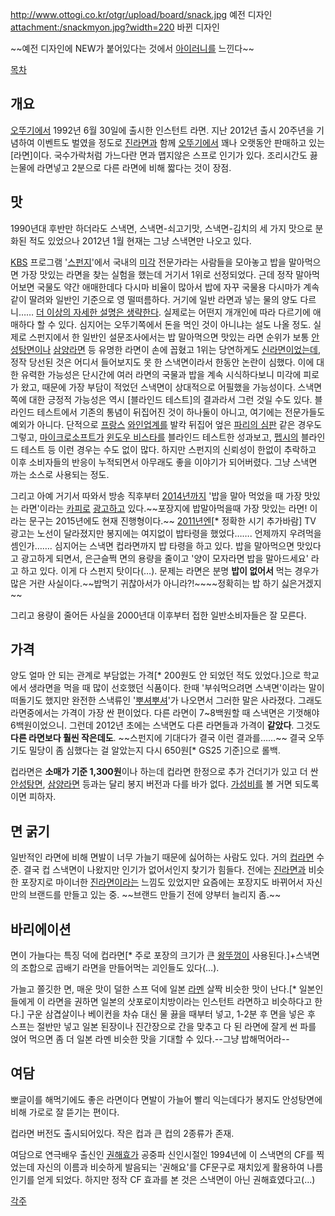 http://www.ottogi.co.kr/otgr/upload/board/snack.jpg 
예전 디자인
attachment:/snackmyon.jpg?width=220 
바뀐 디자인 

~~예전 디자인에 NEW가 붙어있다는 것에서 [[아이러니]]를 느낀다~~


[[목차]]
== 개요 ==
[[오뚜기]]에서 1992년 6월 30일에 출시한 인스턴트 라면. 지난 2012년 출시 20주년을 기념하여 이벤트도 벌였을 정도로 [[진라면]]과 함께 [[오뚜기]]에서 꽤나 오랫동안 판매하고 있는 [라면]이다. 국수가락처럼 가느다란 면과 맵지않은 스프로 인기가 있다. 조리시간도 끓는물에 라면넣고 2분으로 다른 라면에 비해 짧다는 것이 장점.

== 맛 ==
1990년대 후반만 하더라도 스낵면, 스낵면-쇠고기맛, 스낵면-김치의 세 가지 맛으로 분화된 적도 있었으나 2012년 1월 현재는 그냥 스낵면만 나오고 있다.

[[KBS]] 프로그램 '[[스펀지]]'에서 국내의 [[미각]] 전문가라는 사람들을 모아놓고 밥을 말아먹으면 가장 맛있는 라면을 찾는 실험을 했는데 거기서 1위로 선정되었다. 근데 정작 말아먹어보면 국물도 약간 애매한데다 다시마 비율이 많아서 밥에 자꾸 국물용 다시마가 계속 같이 딸려와 일반인 기준으로 영 떨떠름하다. 거기에 일반 라면과 넣는 물의 양도 다르니…… [[더 이상의 자세한 설명은 생략한다]]. 실제로는 어떤지 개개인에 따라 다르기에 애매하다 할 수 있다. 심지어는 오뚜기쪽에서 돈을 먹인 것이 아니냐는 설도 나올 정도. 실제로 스펀지에서 한 일반인 설문조사에서는 밥 말아먹으면 맛있는 라면 순위가 보통 [[안성탕면]]이나 [[삼양라면]] 등 유명한 라면이 손에 꼽혔고 1위는 당연하게도 [[신라면]]이었는데, 정작 당선된 것은 어디서 들어보지도 못 한 스낵면이라서 한동안 논란이 심했다. 이에 대한 유력한 가능성은 단시간에 여러 라면의 국물과 밥을 계속 시식하다보니 미각에 피로가 왔고, 때문에 가장 부담이 적었던 스낵면이 상대적으로 어필했을 가능성이다. 스낵면 쪽에 대한 긍정적 가능성은 역시 [블라인드 테스트]의 결과라서 그런 것일 수도 있다. 블라인드 테스트에서 기존의 통념이 뒤집어진 것이 하나둘이 아니고, 여기에는 전문가들도 예외가 아니다. 단적으로 [[프랑스]] [[와인]]업계를 발칵 뒤집어 엎은 [[파리의 심판]] 같은 경우도 그렇고, [[마이크로소프트]]가 [[윈도우 비스타]]를 블라인드 테스트한 성과보고, [[펩시]]의 블라인드 테스트 등 이런 경우는 수도 없이 많다. 하지만 스펀지의 신뢰성이 한없이 추락하고 이후 소비자들의 반응이 누적되면서 아무래도 좋을 이야기가 되어버렸다. 그냥 스낵면 까는 소스로 사용되는 정도.

그리고 아예 거기서 따와서 방송 직후부터 [[2014년]]까지 '밥을 말아 먹었을 때 가장 맛있는 라면'이라는 [[카피]]로 [[광고]]하고 있다.~~포장지에 밥말아먹을때 가장 맛있는 라면! 이라는 문구는 2015년에도 현재 진행형이다.~~ [[2011년]]엔[* 정확한 시기 추가바람] TV 광고는 노선이 달라졌지만 봉지에는 여지없이 밥타령을 했었다……. 언제까지 우려먹을 셈인가……. 심지어는 스낵면 컵라면까지 밥 타령을 하고 있다. 밥을 말아먹으면 맛있다고 광고하게 되면서, 은근슬쩍 면의 용량을 줄이고 '양이 모자라면 밥을 말아드세요' 라고 하고 있다. 이게 다 스펀지 탓이다(…). 문제는 라면은 분명 '''밥이 없어서''' 먹는 경우가 많은 거란 사실이다.~~밥먹기 귀찮아서가 아니라?!~~~~정확히는 밥 하기 싫은거겠지~~

그리고 용량이 줄어든 사실을 2000년대 이후부터 접한 일반소비자들은 잘 모른다. 
== 가격 ==
양도 얼마 안 되는 관계로 부담없는 가격[* 200원도 안 되었던 적도 있었다.]으로 학교에서 생라면을 먹을 때 많이 선호했던 식품이다. 한때 '부숴먹으려면 스낵면'이라는 말이 떠돌기도 했지만 완전한 스낵류인 '[[뿌셔뿌셔]]'가 나오면서 그러한 말은 사라졌다. 그래도 라면중에서는 가격이 가장 싼 편이었다. 다른 라면이 7~8백원할 때 스낵면은 기껏해야 6백원이었으니. 그런데 2012년 초에는 스낵면도 다른 라면들과 가격이 '''같았다'''. 그것도 '''다른 라면보다 훨씬 작은데도'''. ~~스펀지에 기대다가 결국 이런 결과를……~~ 결국 오뚜기도 밀당이 좀 심했다는 걸 알았는지 다시 650원[* GS25 기준]으로 롤백.

컵라면은 '''소매가 기준 1,300원'''이나 하는데 컵라면 한정으로 추가 건더기가 있고 더 싼 [[안성탕면]], [[삼양라면]] 등과는 달리 봉지 버전과 다를 바가 없다. [[가성비]]를 볼 거면 되도록이면 피하자.

== 면 굵기 ==
일반적인 라면에 비해 면발이 너무 가늘기 때문에 싫어하는 사람도 있다. 거의 [[컵라면]] 수준. 결국 컵 스낵면이 나왔지만 인기가 없어서인지 찾기가 힘들다. 전에는 [[진라면]]과 비슷한 포장지로 마이너한 [[진라면]]이라는 느낌도 있었지만 요즘에는 포장지도 바뀌어서 자신만의 브랜드를 만들고 있는 중. ~~브랜드 만들기 전에 양부터 늘리지 좀.~~

== 바리에이션 ==
면이 가늘다는 특징 덕에 컵라면[* 주로 포장의 크기가 큰 [[왕뚜껑]]이 사용된다.]+스낵면의 조합으로 곱배기 라면을 만들어먹는 괴인들도 있다(…).

가늘고 쫄깃한 면, 매운 맛이 덜한 스프 덕에 일본 [[라멘]] 살짝 비슷한 맛이 난다.[* 일본인들에게 이 라면을 권하면 일본의 삿포로이치방이라는 인스턴트 라면하고 비슷하다고 한다.] 구운 삼겹살이나 베이컨을 차슈 대신 물 끓을 때부터 넣고, 1-2분 후 면을 넣은 후 스프는 절반만 넣고 일본 된장이나 진간장으로 간을 맞추고 다 된 라면에 잘게 썬 파를 얹어 먹으면 좀 더 일본 라멘 비슷한 맛을 기대할 수 있다.--그냥 밥해먹어라--

== 여담 ==
뽀글이를 해먹기에도 좋은 라면이다 면발이 가늘어 빨리 익는데다가 봉지도 안성탕면에 비해 가로로 잘 뜯기는 편이다.

컵라면 버전도 출시되어있다. 작은 컵과 큰 컵의 2종류가 존재.

{{{#!html
<iframe width="420" height="315" src="http://www.youtube.com/embed/tGRfzCFmtCA" frameborder="0" allowfullscreen></iframe>
}}}

여담으로 연극배우 출신인 [[권해효]]가 공중파 신인시절인 1994년에 이 스낵면의 CF를 찍었는데 자신의 이름과 비슷하게 발음되는 '권해요'를 CF문구로 재치있게 활용하여 나름 인기를 얻게 되었다. 하지만 정작 CF 효과를 본 것은 스낵면이 아닌 권해효였다고(...) 

[[각주]]
